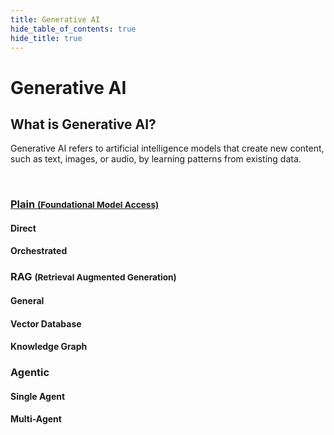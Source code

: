 ```yaml
---
title: Generative AI
hide_table_of_contents: true
hide_title: true
---
```



<div className="hero-header">
  <h1>Generative AI</h1>
</div>

<div className="section-with-background blue">
  <h2>What is Generative AI?</h2>
  <p>Generative AI refers to artificial intelligence models that create new content, such as text, images, or audio, by learning patterns from existing data.</p>
</div>

<br />

<div class="row">
  <div class="col col--4">
    <h3>
      <a href={useBaseUrl("/docs/technical-view/generative-ai/plain/")}>Plain <small>(Foundational Model Access)</small></a>
    </h3>
    <h4>Direct</h4>
    <ul className="button-list">
      <IconLinkButton
        href="/docs/technical-view/generative-ai/plain/access-to-generative-ai-models"
        text="Access to Generative AI Models"
      />
    </ul>
    <h4>Orchestrated</h4>
    <ul className="button-list">
      <IconLinkButton
        href="/docs/technical-view/generative-ai/plain/prompt-templating"
        text="Prompt Templating"
        disabled={true}
      />
      <IconLinkButton
        href="/docs/technical-view/generative-ai/plain/data-masking"
        text="Data Masking"
        disabled={true}
      />
      <IconLinkButton
        href="/docs/technical-view/generative-ai/plain/content-filtering"
        text="Content Filtering"
        disabled={true}
      />
    </ul>
  </div>
  <div class="col col--4">
    <h3>
      RAG <small>(Retrieval Augmented Generation)</small>
    </h3>
    <h4>General</h4>
    <ul className="button-list">
      <IconLinkButton
        href="/docs/technical-view/generative-ai/rag/vector-vs-graph"
        text="Vector RAG vs Graph RAG"
        disabled={true}
      />
    </ul>
    <h4>Vector Database</h4>
    <ul className="button-list">
      <IconLinkButton
        href="/docs/technical-view/generative-ai/rag/vector-overall"
        text="Overall and Embedding Creation"
        disabled={true}
      />
      <IconLinkButton
        href="/docs/technical-view/generative-ai/rag/vector-query"
        text="Query Pipeline"
        disabled={true}
      />
    </ul>
    <h4>Knowledge Graph</h4>
    <ul className="button-list">
      <IconLinkButton
        href="/docs/technical-view/generative-ai/rag/graph-overall"
        text="Overall and Knowledge Graph Creation"
        disabled={true}
      />
       <IconLinkButton
        href="/docs/technical-view/generative-ai/rag/graph-query"
        text="Query Pipeline"
        disabled={true}
      />
    </ul>
  </div>
  <div class="col col--4">
    <h3>Agentic</h3>
    <h4>Single Agent</h4>
    <ul className="button-list">
       <IconLinkButton
        href="/docs/technical-view/generative-ai/agentic/single-agent"
        text="Under construction"
        disabled={true}
      />
    </ul>
    <h4>Multi-Agent</h4>
    <ul className="button-list">
       <IconLinkButton
        href="/docs/technical-view/generative-ai/agentic/multi-agent"
        text="Under construction"
        disabled={true}
      />
    </ul>
  </div>

</div>
